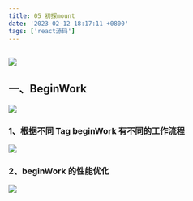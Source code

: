 ```yaml
---
title: 05 初探mount
date: '2023-02-12 18:17:11 +0800'
tags: ['react源码']
---
```


## ![](https://cdn.jsdelivr.net/gh/zangguojun/tuchuang/yuque/FuRspi1Oz4adWWZu9XdOMr2F3PTu.png)

## 一、BeginWork

![](https://cdn.jsdelivr.net/gh/zangguojun/tuchuang/yuque/FnlAw9BhHjIywEln-kMEZzUsebig.png)

### 1、根据不同 Tag beginWork 有不同的工作流程

![](https://cdn.jsdelivr.net/gh/zangguojun/tuchuang/yuque/FrUDdzlJ4zddfc1XPWSCvK9DRsLU.png)

### 2、beginWork 的性能优化

![](https://cdn.jsdelivr.net/gh/zangguojun/tuchuang/yuque/FsWAnYY0uGP8D7l6B7zH7ctTKJOb.png)
